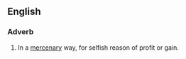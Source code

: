 ==English==

===Adverb===
{{en-adv}}

# In a [[mercenary]] way, for selfish reason of profit or gain.